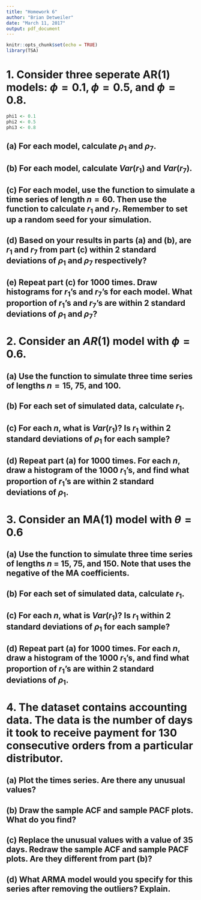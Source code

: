 ```yaml
---
title: "Homework 6"
author: "Brian Detweiler"
date: "March 11, 2017"
output: pdf_document
---
```


```r
knitr::opts_chunk$set(echo = TRUE)
library(TSA)
```

# 1. Consider three seperate AR(1) models: $\phi = 0.1, \phi = 0.5$, and $\phi = 0.8$.

```r
phi1 <- 0.1
phi2 <- 0.5
phi3 <- 0.8
```

## (a) For each model, calculate $\rho_1$ and $\rho_7$.

## (b) For each model, calculate $Var(r_1)$ and $Var(r_7)$.

## (c) For each model, use the \texttt{arima.sim} function to simulate a time series of length $n = 60$. Then use the \texttt{acf} function to calculate $r_1$ and $r_7$. Remember to set up a random seed for your simulation.

## (d) Based on your results in parts (a) and (b), are $r_1$ and $r_7$ from part (c) within 2 standard deviations of $\rho_1$ and $\rho_7$ respectively?

## (e) Repeat part (c) for 1000 times. Draw histograms for $r_1$'s and $r_7$'s for each model. What proportion of $r_1$'s and $r_7$'s are within 2 standard deviations of $\rho_1$ and $\rho_7$?

\begin{flushright}
  $\blacksquare$
\end{flushright}

\pagebreak


# 2. Consider an $AR(1)$ model with $\phi = 0.6$.

## (a) Use the \texttt{arima.sim} function to simulate three time series of lengths $n = 15$, 75, and 100.

## (b) For each set of simulated data, calculate $r_1$.

## (c) For each $n$, what is $Var(r_1)$? Is $r_1$ within 2 standard deviations of $\rho_1$ for each sample?

## (d) Repeat part (a) for 1000 times. For each $n$, draw a histogram of the 1000 $r_1$'s, and find what proportion of $r_1$'s are within 2 standard deviations of $\rho_1$.

\begin{flushright}
  $\blacksquare$
\end{flushright}

\pagebreak

# 3. Consider an MA(1) model with $\theta = 0.6$

## (a) Use the \texttt{arima.sim} function to simulate three time series of lengths $n$ = 15, 75, and 150. Note that \textsf{R} uses the negative of the MA coefficients.

## (b) For each set of simulated data, calculate $r_1$.

## (c) For each $n$, what is $Var(r_1)$? Is $r_1$ within 2 standard deviations of $\rho_1$ for each sample?

## (d) Repeat part (a) for 1000 times. For each $n$, draw a histogram of the 1000 $r_1$'s, and find what proportion of $r_1$'s are within 2 standard deviations of $\rho_1$.

\begin{flushright}
  $\blacksquare$
\end{flushright}

\pagebreak

# 4. The dataset \texttt{days} contains accounting data. The data is the number of days it took to receive payment for 130 consecutive orders from a particular distributor.

## (a) Plot the times series. Are there any unusual values?

## (b) Draw the sample ACF and sample PACF plots. What do you find?

## (c) Replace the unusual values with a value of 35 days. Redraw the sample ACF and sample PACF plots. Are they different from part (b)?

## (d) What ARMA model would you specify for this series after removing the outliers? Explain.

\begin{flushright}
  $\blacksquare$
\end{flushright}

\pagebreak